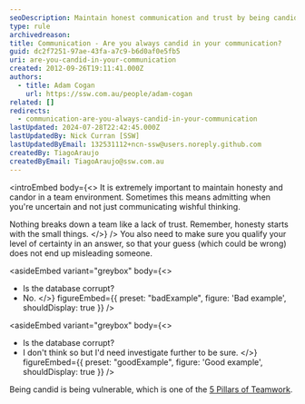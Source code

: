 ```yaml
---
seoDescription: Maintain honest communication and trust by being candid and admitting uncertainty, rather than spreading wishful thinking.
type: rule
archivedreason:
title: Communication - Are you always candid in your communication?
guid: dc2f7251-97ae-43fa-a7c9-b6d0af0e5fb5
uri: are-you-candid-in-your-communication
created: 2012-09-26T19:11:41.000Z
authors:
  - title: Adam Cogan
    url: https://ssw.com.au/people/adam-cogan
related: []
redirects:
  - communication-are-you-always-candid-in-your-communication
lastUpdated: 2024-07-28T22:42:45.000Z
lastUpdatedBy: Nick Curran [SSW]
lastUpdatedByEmail: 132531112+ncn-ssw@users.noreply.github.com
createdBy: TiagoAraujo
createdByEmail: TiagoAraujo@ssw.com.au
---
```


<introEmbed
  body={<>
It is extremely important to maintain honesty and candor in a team environment. Sometimes this means admitting when you're uncertain and not just communicating wishful thinking.

Nothing breaks down a team like a lack of trust. Remember, honesty starts with the small things.
  </>}
/>
You also need to make sure you qualify your level of certainty in an answer, so that your guess (which could be wrong) does not end up misleading someone.

<asideEmbed
  variant="greybox"
  body={<>
    
* Is the database corrupt?
* No.
  </>}
  figureEmbed={{
    preset: "badExample",
    figure: 'Bad example',
    shouldDisplay: true
  }}
/>

<asideEmbed
  variant="greybox"
  body={<>
    
* Is the database corrupt?
* I don't think so but I'd need investigate further to be sure.
  </>}
  figureEmbed={{
    preset: "goodExample",
    figure: 'Good example',
    shouldDisplay: true
  }}
/>

Being candid is being vulnerable, which is one of the [5 Pillars of Teamwork](/do-you-know-the-5-pillars-of-teamwork).
